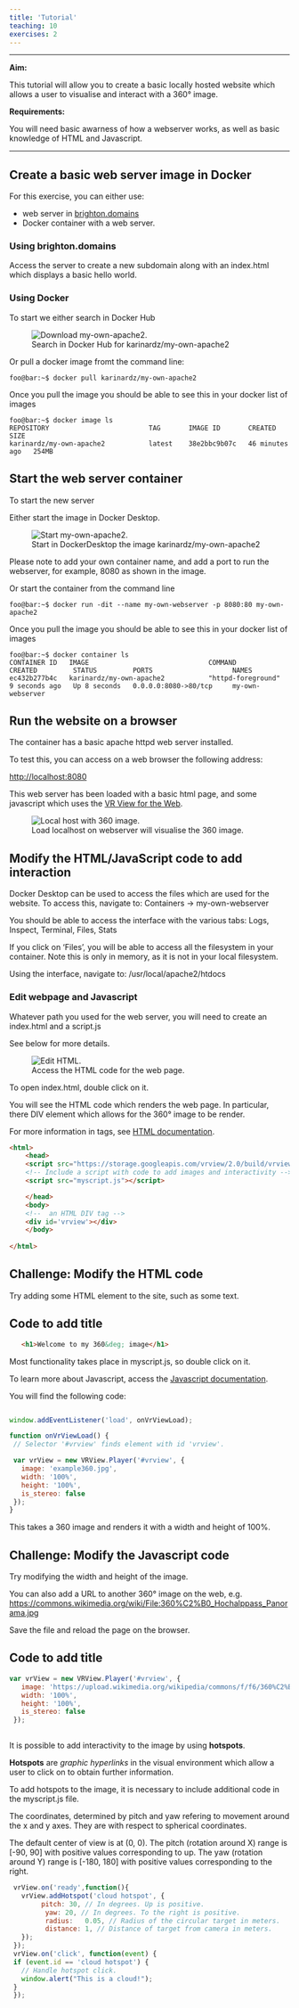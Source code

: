 ```yaml
---
title: 'Tutorial'
teaching: 10
exercises: 2
---
```



---

**Aim:**

This tutorial will allow you to create a basic locally hosted website which allows
a user to visualise and interact with a 360&deg; image.

**Requirements:**

You will need basic awarness of how a webserver works, as well
as basic knowledge of HTML and Javascript.

---

## Create a basic web server image in Docker


For this exercise, you can either use:

- web server in [brighton.domains](https://brighton.domains/)
- Docker container with a web server.

### Using brighton.domains


Access the server to create a new
subdomain along with an
index.html which displays a basic hello world.



### Using Docker
To start we either search in Docker Hub

![Search in Docker Hub for karinardz/my-own-apache2](fig/dockerhub.png){alt='Download my-own-apache2.'}

Or pull a docker image fromt the command line:

```console
foo@bar:~$ docker pull karinardz/my-own-apache2
```

Once you pull the image you should be able to see this in your docker list of images

```console
foo@bar:~$ docker image ls
REPOSITORY                         TAG       IMAGE ID       CREATED          SIZE
karinardz/my-own-apache2           latest    38e2bbc9b07c   46 minutes ago   254MB
```


## Start the web server container

To start the new server

Either start the image in Docker Desktop. 


![Start in DockerDesktop the image karinardz/my-own-apache2](fig/start.png){alt='Start my-own-apache2.'}

Please note to add your own container name, and add a port to run the webserver,
for example, 8080 as shown in the image.

Or start the container from the command line

```console
foo@bar:~$ docker run -dit --name my-own-webserver -p 8080:80 my-own-apache2
```


Once you pull the image you should be able to see this in your docker list of images

```console
foo@bar:~$ docker container ls
CONTAINER ID   IMAGE                              COMMAND                  CREATED         STATUS         PORTS                    NAMES
ec432b277b4c   karinardz/my-own-apache2           "httpd-foreground"       9 seconds ago   Up 8 seconds   0.0.0.0:8080->80/tcp     my-own-webserver
```


## Run the website on a browser

The container has a basic apache httpd web server installed.

To test this, you can access on a web browser the following address:

[http://localhost:8080](http://localhost:8080)

This web server has been loaded with a basic html page, and some 
javascript which uses the [VR View for the Web](https://developers.google.com/vr/develop/web/vrview-web).

![Load localhost on webserver will visualise the 360 image.](fig/localhost.png){alt='Local host with 360 image.'}

## Modify the HTML/JavaScript code to add interaction


Docker Desktop can be used to access the files which are used for the website.
To access this, navigate to: Containers -> my-own-webserver 

You should be able to access the interface with the various tabs:
Logs, Inspect, Terminal, Files, Stats

If you click on 'Files', you will be able to access all the filesystem in your container.
Note this is only in memory, as it is not in your local filesystem.

Using the interface, navigate to: /usr/local/apache2/htdocs

### Edit webpage and Javascript

Whatever path you used for the web server,
you will need to create an index.html and a script.js

See below for more details.

![Access the HTML code for the web page.](fig/editHTTP.png){alt='Edit HTML.'}

To open index.html, double click on it.

You will see the HTML code which renders the web page. In particular, there 
DIV element which allows for the 360&deg; image to be render. 

For more information in tags, see [HTML documentation](https://www.w3schools.com/tags/tag_html.asp).


```HTML
<html>
    <head>
    <script src="https://storage.googleapis.com/vrview/2.0/build/vrview.min.js"></script>
    <!-- Include a script with code to add images and interactivity -->
    <script src="myscript.js"></script> 

    </head>
    <body>
    <!--  an HTML DIV tag -->
    <div id='vrview'></div>
    </body>
    
</html>
```


::::::::::::::::::::::::::::::::::::: challenge 

## Challenge: Modify the HTML code

Try adding some HTML element to the site, such as some text.


:::::::::::::::::::::::: solution 

## Code to add title
 
 ```HTML
    <h1>Welcome to my 360&deg; image</h1>
```


:::::::::::::::::::::::::::::::::

::::::::::::::::::::::::::::::::::::::::::::::::::::::::::::::::::::::::::::::::


Most functionality takes place in myscript.js, so double click on it.

To learn more about Javascript, access the [Javascript documentation](https://developer.mozilla.org/en-US/docs/Web/JavaScript).

You will find the following code:

 ```Javascript

window.addEventListener('load', onVrViewLoad);

function onVrViewLoad() {
  // Selector '#vrview' finds element with id 'vrview'.

  var vrView = new VRView.Player('#vrview', {
    image: 'example360.jpg',
    width: '100%',
    height: '100%',
    is_stereo: false
  });
}
```

This takes a 360 image and renders it with a width and height of 100%.


::::::::::::::::::::::::::::::::::::: challenge 

## Challenge: Modify the Javascript code

Try modifying the width and height of the image.

You can also add a URL to another 360&deg; image on the web, e.g.
[https://commons.wikimedia.org/wiki/File:360%C2%B0_Hochalppass_Panorama.jpg](https://commons.wikimedia.org/wiki/File:360%C2%B0_Hochalppass_Panorama.jpg)

Save the file and reload the page on the browser.

:::::::::::::::::::::::: solution 

## Code to add title
 
 ```Javascript
var vrView = new VRView.Player('#vrview', {
    image: 'https://upload.wikimedia.org/wikipedia/commons/f/f6/360%C2%B0_Hochalppass_Panorama.jpg',
    width: '100%',
    height: '100%',
    is_stereo: false
  });
  
```


:::::::::::::::::::::::::::::::::

::::::::::::::::::::::::::::::::::::::::::::::::::::::::::::::::::::::::::::::::

It is possible to add interactivity to the image by using **hotspots**.

**Hotspots** are *graphic hyperlinks* in the visual environment which allow a user to
click on to obtain further information.

To add hotspots to the image, it is necessary to include additional code in the 
myscript.js file.

The coordinates, determined by pitch and yaw refering to movement around the x and y axes.
They are with respect to spherical coordinates.

The default center of view is at (0, 0).
The pitch (rotation around X) range is [-90, 90] with positive values corresponding to up.
The yaw (rotation around Y) range is [-180, 180] with positive values corresponding to the right.


 ```Javascript
  vrView.on('ready',function(){
    vrView.addHotspot('cloud hotspot', {
         pitch: 30, // In degrees. Up is positive.
          yaw: 20, // In degrees. To the right is positive.
          radius:   0.05, // Radius of the circular target in meters.
          distance: 1, // Distance of target from camera in meters.
    });
  });
  vrView.on('click', function(event) {
  if (event.id == 'cloud hotspot') {
    // Handle hotspot click.
    window.alert("This is a cloud!");
  }
  });
          
```


